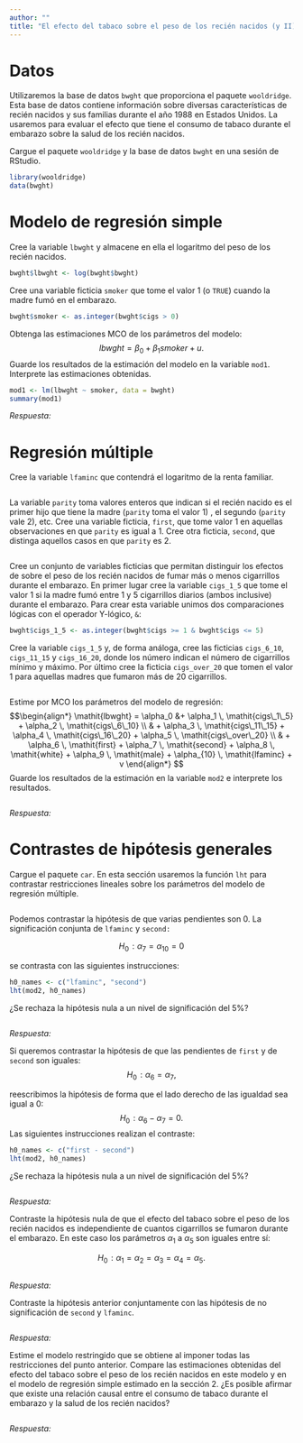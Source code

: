 ```yaml
---
author: ""
title: "El efecto del tabaco sobre el peso de los recién nacidos (y II)"
---
```


# Datos

Utilizaremos la base de datos `bwght` que proporciona el paquete `wooldridge`. Esta base de datos contiene información sobre diversas características de recién nacidos y sus familias durante el año 1988 en Estados Unidos. La usaremos para evaluar el efecto que tiene el consumo de tabaco durante el embarazo sobre la salud de los recién nacidos.

::: {.callout-note appearance="simple"}
Cargue el paquete `wooldridge` y la base de datos `bwght` en una sesión de RStudio.
:::

```r
library(wooldridge)
data(bwght)
```

# Modelo de regresión simple

::: {.callout-note appearance="simple"}
Cree la variable `lbwght` y almacene en ella el logaritmo del peso de los recién nacidos.
:::

```r
bwght$lbwght <- log(bwght$bwght)
```

::: {.callout-note appearance="simple"}
Cree una variable ficticia `smoker` que tome el valor 1 (o `TRUE`) cuando la madre fumó en el embarazo.
:::

```r
bwght$smoker <- as.integer(bwght$cigs > 0)
```

::: {.callout-note appearance="simple"}
Obtenga las estimaciones MCO de los parámetros del modelo: $$
      \mathit{lbwght} = \beta_0 + \beta_1 \mathit{smoker} + u.
$$Guarde los resultados de la estimación del modelo en la variable `mod1`. Interprete las estimaciones obtenidas.
:::

```r
mod1 <- lm(lbwght ~ smoker, data = bwght)
summary(mod1)
```

*Respuesta:*

# Regresión múltiple

::: {.callout-note appearance="simple"}
Cree la variable `lfaminc` que contendrá el logaritmo de la renta familiar.
:::

```r

```

::: {.callout-note appearance="simple"}
La variable `parity` toma valores enteros que indican si el recién nacido es el primer hijo que tiene la madre (`parity` toma el valor 1) , el segundo (`parity` vale 2), etc. Cree una variable ficticia, `first`, que tome valor 1 en aquellas observaciones en que `parity` es igual a 1. Cree otra ficticia, `second`, que distinga aquellos casos en que `parity` es 2.
:::

```r

```

::: {.callout-note appearance="simple"}
Cree un conjunto de variables ficticias que permitan distinguir los efectos de sobre el peso de los recién nacidos de fumar más o menos cigarrillos durante el embarazo. En primer lugar cree la variable `cigs_1_5` que tome el valor 1 si la madre fumó entre 1 y 5 cigarrillos diarios (ambos inclusive) durante el embarazo. Para crear esta variable unimos dos comparaciones lógicas con el operador Y-lógico, `&`:

```r
bwght$cigs_1_5 <- as.integer(bwght$cigs >= 1 & bwght$cigs <= 5)
```

Cree la variable `cigs_1_5` y, de forma análoga, cree las ficticias `cigs_6_10`, `cigs_11_15` y `cigs_16_20`, donde los número indican el número de cigarrillos mínimo y máximo. Por último cree la ficticia `cigs_over_20` que tomen el valor 1 para aquellas madres que fumaron más de 20 cigarrillos.
:::

```r

```

::: {.callout-note appearance="simple"}
Estime por MCO los parámetros del modelo de regresión: $$\begin{align*}
      \mathit{lbwght} = \alpha_0 
         &+ \alpha_1 \, \mathit{cigs\_1\_5}
         + \alpha_2 \, \mathit{cigs\_6\_10} \\ 
         & + \alpha_3 \, \mathit{cigs\_11\_15} 
         + \alpha_4 \, \mathit{cigs\_16\_20} 
         + \alpha_5 \, \mathit{cigs\_over\_20} \\
         & + \alpha_6 \, \mathit{first} 
         + \alpha_7 \, \mathit{second} 
         + \alpha_8  \, \mathit{white} 
         + \alpha_9 \, \mathit{male} 
         + \alpha_{10} \, \mathit{lfaminc} 
         + v
    \end{align*}
      $$Guarde los resultados de la estimación en la variable `mod2` e interprete los resultados.
:::

```r

```

*Respuesta:*

# Contrastes de hipótesis generales

::: {.callout-note appearance="simple"}
Cargue el paquete `car`. En esta sección usaremos la función `lht` para contrastar restricciones lineales sobre los parámetros del modelo de regresión múltiple.
:::

```r

```

::: {.callout-note appearance="simple"}
Podemos contrastar la hipótesis de que varias pendientes son 0. La significación conjunta de `lfaminc` y `second:`

$$
H_0\!: \alpha_7 = \alpha_{10} = 0
$$

se contrasta con las siguientes instrucciones:

``` r
h0_names <- c("lfaminc", "second") 
lht(mod2, h0_names)
```

¿Se rechaza la hipótesis nula a un nivel de significación del 5%?
:::

```r

```

*Respuesta:*

::: {.callout-note appearance="simple"}
Si queremos contrastar la hipótesis de que las pendientes de `first` y de `second` son iguales:\
$$H_0\!: \alpha_6 = \alpha_{7},$$

reescribimos la hipótesis de forma que el lado derecho de las igualdad sea igual a $0$: $$
H_0\!: \alpha_6 - \alpha_{7} = 0.
$$ Las siguientes instrucciones realizan el contraste:

``` r
h0_names <- c("first - second") 
lht(mod2, h0_names)
```

¿Se rechaza la hipótesis nula a un nivel de significación del 5%?
:::

```r

```

*Respuesta:*

::: {.callout-note appearance="simple"}
Contraste la hipótesis nula de que el efecto del tabaco sobre el peso de los recién nacidos es independiente de cuantos cigarrillos se fumaron durante el embarazo. En este caso los parámetros $\alpha_1$ a $\alpha_5$ son iguales entre sí:

$$
H_0\!: \alpha_1 = \alpha_{2} = \alpha_{3} = \alpha_{4} = \alpha_{5}.
$$
:::

```r

```

*Respuesta:*

::: {.callout-note appearance="simple"}
Contraste la hipótesis anterior conjuntamente con las hipótesis de no significación de `second` y `lfaminc`.
:::

```r

```

*Respuesta:*

::: {.callout-note appearance="simple"}
Estime el modelo restringido que se obtiene al imponer todas las restricciones del punto anterior. Compare las estimaciones obtenidas del efecto del tabaco sobre el peso de los recién nacidos en este modelo y en el modelo de regresión simple estimado en la sección 2. ¿Es posible afirmar que existe una relación causal entre el consumo de tabaco durante el embarazo y la salud de los recién nacidos?
:::

```r

```

*Respuesta:*
